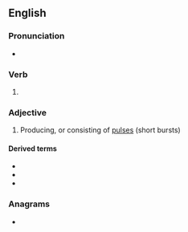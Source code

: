 ==English==

===Pronunciation===
* {{IPA|/pʌlst/|lang=en}}

===Verb===
{{head|en|verb form}}

# {{en-past of|pulse}}

===Adjective===
{{en-adj|-}}

# Producing, or consisting of [[pulse]]s (short bursts)

====Derived terms====
* {{l|en|pulsed column}}
* {{l|en|pulsed Doppler}}
* {{l|en|pulsed energy weapon}}

===Anagrams===
* {{anagrams|en|a=delpsu|plused}}